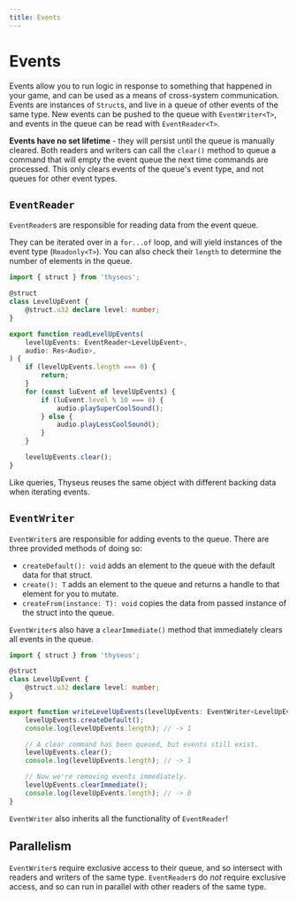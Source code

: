 ```yaml
---
title: Events
---
```



# Events

Events allow you to run logic in response to something that happened in your
game, and can be used as a means of cross-system communication. Events are
instances of `Struct`s, and live in a queue of other events of the same type.
New events can be pushed to the queue with `EventWriter<T>`, and events in the
queue can be read with `EventReader<T>`.

**Events have no set lifetime** - they will persist until the queue is manually
cleared. Both readers and writers can call the `clear()` method to queue a
command that will empty the event queue the next time commands are processed.
This only clears events of the queue's event type, and not queues for other
event types.

## `EventReader`

`EventReader`s are responsible for reading data from the event queue.

They can be iterated over in a `for...of` loop, and will yield instances of the
event type (`Readonly<T>`). You can also check their `length` to determine the
number of elements in the queue.

```ts
import { struct } from 'thyseus';

@struct
class LevelUpEvent {
	@struct.u32 declare level: number;
}

export function readLevelUpEvents(
	levelUpEvents: EventReader<LevelUpEvent>,
	audio: Res<Audio>,
) {
	if (levelUpEvents.length === 0) {
		return;
	}
	for (const luEvent of levelUpEvents) {
		if (luEvent.level % 10 === 0) {
			audio.playSuperCoolSound();
		} else {
			audio.playLessCoolSound();
		}
	}

	levelUpEvents.clear();
}
```

<Callout type="warn">
	Like queries, Thyseus reuses the same object with different backing data
	when iterating events.
</Callout>

## `EventWriter`

`EventWriter`s are responsible for adding events to the queue. There are three
provided methods of doing so:

-   `createDefault(): void` adds an element to the queue with the default data
    for that struct.
-   `create(): T` adds an element to the queue and returns a handle to that
    element for you to mutate.
-   `createFrom(instance: T): void` copies the data from passed instance of the
    struct into the queue.

`EventWriter`s also have a `clearImmediate()` method that immediately clears all
events in the queue.

```ts
import { struct } from 'thyseus';

@struct
class LevelUpEvent {
	@struct.u32 declare level: number;
}

export function writeLevelUpEvents(levelUpEvents: EventWriter<LevelUpEvent>) {
	levelUpEvents.createDefault();
	console.log(levelUpEvents.length); // -> 1

	// A clear command has been queued, but events still exist.
	levelUpEvents.clear();
	console.log(levelUpEvents.length); // -> 1

	// Now we're removing events immediately.
	levelUpEvents.clearImmediate();
	console.log(levelUpEvents.length); // -> 0
}
```

`EventWriter` also inherits all the functionality of `EventReader`!

## Parallelism

`EventWriter`s require exclusive access to their queue, and so intersect with
readers and writers of the same type. `EventReader`s do _not_ require exclusive
access, and so can run in parallel with other readers of the same type.
